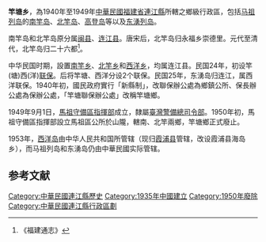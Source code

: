 '''竿塘乡'''，為1940年至1949年[[中華民國|中華民國]][[福建省|福建省]][[連江縣_(中華民國)|連江縣]]所轄之鄉級行政區，包括[[马祖列岛|马祖列岛]]的[[南竿岛|南竿岛]]、[[北竿岛|北竿岛]]、[[高登岛|高登岛]]等以及[[东引岛|东湧列岛]]。

南竿岛和北竿岛原分属[[闽县|闽县]]、[[连江县|连江县]]。唐宋后，北竿岛归永福乡崇德里。元代至清代，北竿岛归二十六都<ref>《福建通志》</ref>。

中华民国时期，設置[[南竿乡|南竿乡]]、[[北竿乡|北竿乡]]和[[西洋乡|西洋乡]]，均属连江县。民国24年，初设竿(塘)西(洋)[[保甲制度|联保]]。后将竿塘、西洋分设2个联保。民国25年，东湧岛归连江，属西洋联保。1940年初，國民政府實行「新縣制」，改聯保辦公處為鄉鎮公所、保長辦公處為保辦公處，「竿塘聯保辦公處」改稱竿塘鄉。

1949年9月1日，[[馬祖守備區指揮部|馬祖守備區指揮部]]成立，隸屬[[臺灣警備總司令部|臺灣警備總司令部]]。1950年初，馬祖守備區指揮部設立馬祖區公所於山隴，轄南、北竿兩鄉，竿塘鄉正式廢止。

1953年，[[西洋岛|西洋岛]]由中华人民共和国所管辖（现归[[霞浦县|霞浦县]]管辖，改设霞浦县海岛乡），而马祖列岛和东湧岛仍由中華民國实际管辖。

==参考文献==
<div class="references-small">
<references></references>
</div>

[[Category:中華民國連江縣歷史|Category:中華民國連江縣歷史]]
[[Category:1935年中國建立|Category:1935年中國建立]]
[[Category:1950年廢除|Category:1950年廢除]]
[[Category:中華民國連江縣行政區劃|Category:中華民國連江縣行政區劃]]